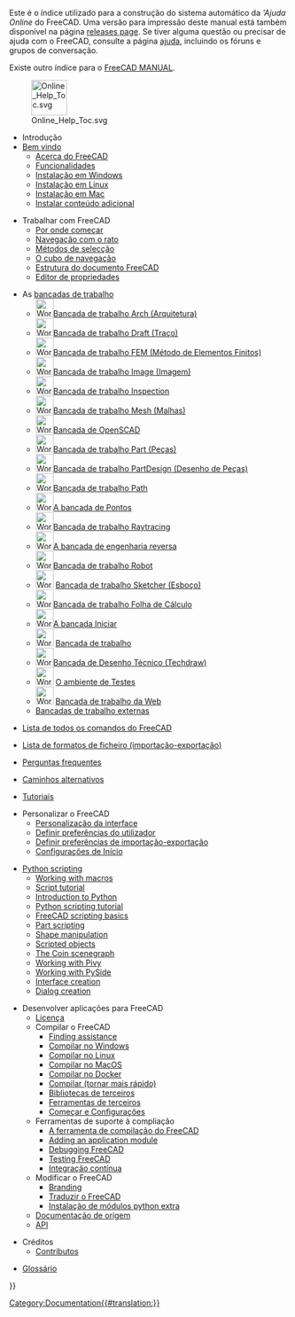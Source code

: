 <languages/>

<div class="mw-translate-fuzzy">
Este é o índice utilizado para a construção do sistema automático da '''Ajuda Online'' do FreeCAD. Uma versão para impressão deste manual está também disponível na página [https://github.com/FreeCAD/FreeCAD/releases releases page]. Se tiver alguma questão ou precisar de ajuda com o FreeCAD, consulte a página [[Help/pt|ajuda]], incluindo os fóruns e grupos de conversação.
</div>

Existe outro índice para o [[Manual:Introduction|FreeCAD MANUAL]].

<div class="mw-translate-fuzzy">
[[File:Online Help Toc.svg|64px]]
</div>

*Introdução
*[[Online Help Startpage/pt|Bem vindo]]
**[[About FreeCAD/pt|Acerca do FreeCAD]]
**[[Feature_list/pt|Funcionalidades]]
**[[Install_on_Windows/pt|Instalação em Windows]]
**[[Install_on_Linux/pt|Instalação em Linux]]
**[[Install_on_Mac/pt|Instalação em Mac]]
** [[Installing|Instalar conteúdo adicional]]

<div class="mw-translate-fuzzy">
* Trabalhar com FreeCAD
** [[Getting_started/pt|Por onde começar]]
** [[Mouse_navigation/pt|Navegação com o rato]]
** [[Selection_methods/pt|Métodos de selecção]]
** [[Navigation_Cube/pt|O cubo de navegação]]
** [[Document_structure/pt|Estrutura do documento FreeCAD]]
** [[Property_editor/pt|Editor de propriedades]]
</div>

<div class="mw-translate-fuzzy">
* As [[Workbenches/pt|bancadas de trabalho]]
** [[Image:Workbench_Arch.svg|32px]][[Arch_Workbench/pt|Bancada de trabalho Arch (Arquitetura)]]
** [[Image:Workbench_Draft.svg|32px]][[Draft_Workbench/pt|Bancada de trabalho Draft (Traço)]]
** [[Image:Workbench_FEM.svg|32px]][[FEM_Workbench/pt|Bancada de trabalho FEM (Método de Elementos Finitos)]]
**[[Image:Workbench_Image.svg|32px]][[Image_Workbench/pt|Bancada de trabalho Image (Imagem)]]
** [[Image:Workbench_Inspection.svg|32px]][[Inspection_Workbench/pt|Bancada de trabalho Inspection]]
** [[Image:Workbench_Mesh.svg|32px]][[Mesh_Workbench/pt|Bancada de trabalho Mesh (Malhas)]]
** [[Image:Workbench_OpenSCAD.svg|32px]][[OpenSCAD_Workbench/pt|Bancada de OpenSCAD]]
** [[Image:Workbench_Part.svg|32px]][[Part_Workbench/pt|Bancada de trabalho Part (Peças)]]
** [[Image:Workbench_PartDesign.svg|32px]][[PartDesign_Workbench/pt|Bancada de trabalho PartDesign (Desenho de Peças)]]
** [[Image:Workbench_Path.svg|32px]][[Path_Workbench/pt|Bancada de trabalho Path]]
** [[Image:Workbench_Points.svg|32px]][[Points_Workbench/pt|A bancada de Pontos]]
** [[Image:Workbench_Raytracing.svg|32px]][[Raytracing_Workbench/pt|Bancada de trabalho Raytracing]]
** [[Image:Workbench_Reverse_Engineering.svg|32px]][[Reverse Engineering Workbench/pt|A bancada de engenharia reversa]]
** [[Image:Workbench_Robot.svg|32px]][[Robot_Workbench/pt|Bancada de trabalho Robot]]
** [[Image:Workbench_Sketcher.svg|32px]] [[Sketcher_Workbench/pt|Bancada de trabalho Sketcher (Esboço)]]
** [[Image:Workbench_Spreadsheet.svg|32px]][[Spreadsheet_Workbench/pt|Bancada de trabalho Folha de Cálculo]]
** [[Image:Workbench_Start.svg|32px]][[Start_Workbench/pt|A bancada Iniciar]]
** [[Image:Workbench_Surface.svg|32px]] [[Surface_Workbench/pt|Bancada de trabalho]]
** [[Image:Workbench_TechDraw.svg|32px]][[TechDraw_Workbench/pt|Bancada de Desenho Técnico (Techdraw)]]
** [[Image:Workbench_Test.svg|32px]] [[Testing/pt|O ambiente de Testes]]
** [[Image:Workbench_Web.svg|32px]] [[Web_Workbench/pt|Bancada de trabalho da Web]]
** [[External_workbenches/pt|Bancadas de trabalho externas]]
</div>

* [[List of Commands/pt|Lista de todos os comandos do FreeCAD]]

* [[Import_Export/pt|Lista de formatos de ficheiro (importação-exportação)]]

* [[Frequently_asked_questions/pt|Perguntas frequentes]]

* [[Workarounds/pt|Caminhos alternativos]]

* [[Tutorials/pt|Tutoriais]]

* Personalizar o FreeCAD
** [[Interface_Customization/pt|Personalização da interface]]
** [[Preferences_Editor/pt|Definir preferências do utilizador]]
** [[Import_Export_Preferences/pt|Definir preferências de importação-exportação]]
** [[Start_up_and_Configuration/pt|Configurações de Início]]

* [[Scripting_and_macros/pt|Python scripting]]
** [[Macros/pt|Working with macros]]
** [[Scripts/pt|Script tutorial]]
** [[Introduction_to_Python/pt|Introduction to Python]]
** [[Python_scripting_tutorial/pt|Python scripting tutorial]]
** [[FreeCAD_Scripting_Basics/pt|FreeCAD scripting basics]]
** [[Part_scripting/pt|Part scripting]]
** [[Topological_data_scripting/pt|Shape manipulation]]
** [[Scripted_objects/pt|Scripted objects]]
** [[Scenegraph/pt|The Coin scenegraph]]
** [[Pivy/pt|Working with Pivy]]
** [[PySide/pt|Working with PySide]]
** [[Interface_creation/pt|Interface creation]]
** [[Dialog_creation/pt|Dialog creation]]

<div class="mw-translate-fuzzy">
* Desenvolver aplicações para FreeCAD
** [[Licence/pt|Licença]]
** Compilar o FreeCAD
*** [[Tracker/pt|Finding assistance]]
*** [[Compile_on_Windows/pt|Compilar no Windows]]
*** [[Compile_on_Linux/pt|Compilar no Linux]]
*** [[Compile_on_MacOS/pt|Compilar no MacOS]]
*** [[Compile_on_Docker/pt|Compilar no Docker]]
*** [[Compiling (Speeding up)/pt|Compilar (tornar mais rápido)]]
*** [[Third Party Libraries/pt/pt|Bibliotecas de terceiros]]
*** [[Third Party Tools|Ferramentas de terceiros]]
*** [[Start up and Configuration/pt|Começar e Configurações]]
** Ferramentas de suporte à compliação 
*** [[FreeCAD Build Tool/pt|A ferramenta de compilação do FreeCAD]]
*** [[Workbench_creation/pt|Adding an application module]]
*** [[Debugging/pt|Debugging FreeCAD]]
*** [[Testing/pt|Testing FreeCAD]]
*** [[Continuous Integration/pt|Integração contínua]]
** Modificar o FreeCAD 
*** [[Branding/pt|Branding]] 
*** [[Localisation/pt|Traduzir o FreeCAD]]
*** [[Extra python modules|Instalação de módulos python extra]]
** [[Source documentation/pt|Documentação de origem]]
** [https://www.freecadweb.org/api/ API]
</div>

* Créditos
**[[Contributors/pt|Contributos]]

*[[Glossary/pt|Glossário]]


{{Userdocnavi{{#translation:}}}}
[[Category:Documentation{{#translation:}}]]